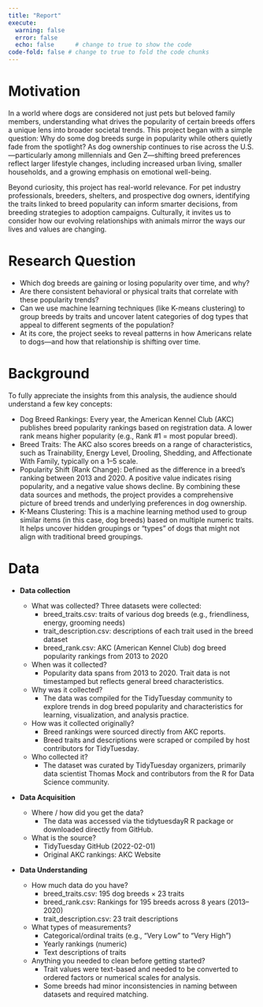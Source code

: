 ```yaml
---
title: "Report"
execute: 
  warning: false
  error: false
  echo: false      # change to true to show the code
code-fold: false # change to true to fold the code chunks
---
```


# Motivation

In a world where dogs are considered not just pets but beloved family members, understanding what drives the popularity of certain breeds offers a unique lens into broader societal trends.
This project began with a simple question: Why do some dog breeds surge in popularity while others quietly fade from the spotlight?
As dog ownership continues to rise across the U.S.—particularly among millennials and Gen Z—shifting breed preferences reflect larger lifestyle changes, including increased urban living, smaller households, and a growing emphasis on emotional well-being.

Beyond curiosity, this project has real-world relevance.
For pet industry professionals, breeders, shelters, and prospective dog owners, identifying the traits linked to breed popularity can inform smarter decisions, from breeding strategies to adoption campaigns.
Culturally, it invites us to consider how our evolving relationships with animals mirror the ways our lives and values are changing.

# Research Question

-   Which dog breeds are gaining or losing popularity over time, and why?
-   Are there consistent behavioral or physical traits that correlate with these popularity trends?
-   Can we use machine learning techniques (like K-means clustering) to group breeds by traits and uncover latent categories of dog types that appeal to different segments of the population?
-   At its core, the project seeks to reveal patterns in how Americans relate to dogs—and how that relationship is shifting over time.

# Background

To fully appreciate the insights from this analysis, the audience should understand a few key concepts:

-   Dog Breed Rankings: Every year, the American Kennel Club (AKC) publishes breed popularity rankings based on registration data. A lower rank means higher popularity (e.g., Rank #1 = most popular breed).
-   Breed Traits: The AKC also scores breeds on a range of characteristics, such as Trainability, Energy Level, Drooling, Shedding, and Affectionate With Family, typically on a 1–5 scale.
-   Popularity Shift (Rank Change): Defined as the difference in a breed’s ranking between 2013 and 2020. A positive value indicates rising popularity, and a negative value shows decline. By combining these data sources and methods, the project provides a comprehensive picture of breed trends and underlying preferences in dog ownership.
-   K-Means Clustering: This is a machine learning method used to group similar items (in this case, dog breeds) based on multiple numeric traits. It helps uncover hidden groupings or "types" of dogs that might not align with traditional breed groupings.

# Data

-   **Data collection**

    -   What was collected? Three datasets were collected:
        -   breed_traits.csv: traits of various dog breeds (e.g., friendliness, energy, grooming needs)
        -   trait_description.csv: descriptions of each trait used in the breed dataset
        -   breed_rank.csv: AKC (American Kennel Club) dog breed popularity rankings from 2013 to 2020
    -   When was it collected?
        -   Popularity data spans from 2013 to 2020. Trait data is not timestamped but reflects general breed characteristics.
    -   Why was it collected?
        -   The data was compiled for the TidyTuesday community to explore trends in dog breed popularity and characteristics for learning, visualization, and analysis practice.
    -   How was it collected originally?
        -   Breed rankings were sourced directly from AKC reports.
        -   Breed traits and descriptions were scraped or compiled by host contributors for TidyTuesday.
    -   Who collected it?
        -   The dataset was curated by TidyTuesday organizers, primarily data scientist Thomas Mock and contributors from the R for Data Science community.

-   **Data Acquisition**

    -   Where / how did you get the data?
        -   The data was accessed via the tidytuesdayR R package or downloaded directly from GitHub.
    -   What is the source?
        -   TidyTuesday GitHub (2022-02-01)
        -   Original AKC rankings: AKC Website

-   **Data Understanding**

    -   How much data do you have?
        -   breed_traits.csv: 195 dog breeds × 23 traits
        -   breed_rank.csv: Rankings for 195 breeds across 8 years (2013–2020)
        -   trait_description.csv: 23 trait descriptions
    -   What types of measurements?
        -   Categorical/ordinal traits (e.g., “Very Low” to “Very High”)
        -   Yearly rankings (numeric)
        -   Text descriptions of traits
    -   Anything you needed to clean before getting started?
        -   Trait values were text-based and needed to be converted to ordered factors or numerical scales for analysis.
        -   Some breeds had minor inconsistencies in naming between datasets and required matching.
